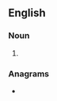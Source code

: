 {{also|potlucks}}
==English==

===Noun===
{{head|en|noun form}}

# {{plural of|en|pot luck}}

===Anagrams===
* {{anagrams|en|a=cklopstu|putlocks}}